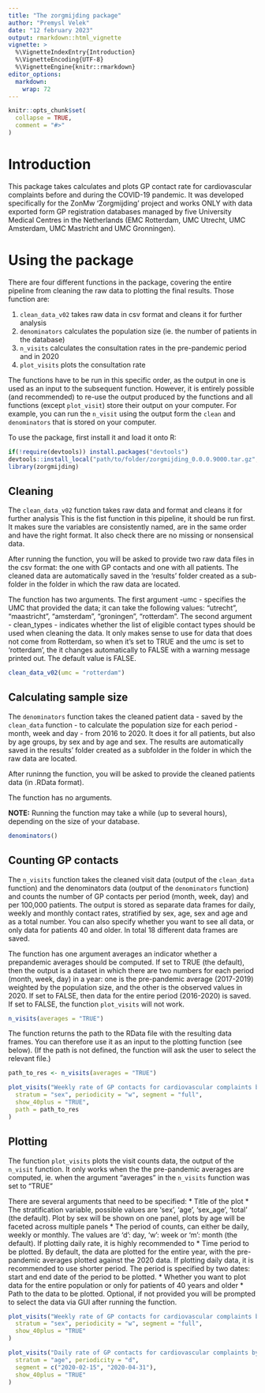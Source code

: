 ```yaml
---
title: "The zorgmijding package"
author: "Premysl Velek"
date: "12 february 2023"
output: rmarkdown::html_vignette
vignette: >
  %\VignetteIndexEntry{Introduction}
  %\VignetteEncoding{UTF-8}
  %\VignetteEngine{knitr::rmarkdown}
editor_options: 
  markdown: 
    wrap: 72
---
```


```r
knitr::opts_chunk$set(
  collapse = TRUE,
  comment = "#>"
)
```

# Introduction

This package takes calculates and plots GP contact rate for
cardiovascular complaints before and during the COVID-19 pandemic. It
was developed specifically for the ZonMw 'Zorgmijding' project and works
ONLY with data exported form GP registration databases managed by five
University Medical Centres in the Netherlands (EMC Rotterdam, UMC
Utrecht, UMC Amsterdam, UMC Mastricht and UMC Gronningen).

# Using the package

There are four different functions in the package, covering the entire
pipeline from cleaning the raw data to plotting the final results. Those
function are:

1.  `clean_data_v02` takes raw data in csv format and cleans it for further
    analysis
2.  `denominators` calculates the population size (ie. the number of
    patients in the database)
3.  `n_visits` calculates the consultation rates in the pre-pandemic
    period and in 2020
4.  `plot_visits` plots the consultation rate

The functions have to be run in this specific order, as the output in
one is used as an input to the subsequent function. However, it is
entirely possible (and recommended) to re-use the output produced by the
functions and all functions (except `plot_visit`) store their output on
your computer. For example, you can run the `n_visit` using the output
form the `clean` and `denominators` that is stored on your computer.

To use the package, first install it and load it onto R:

```r
if(!require(devtools)) install.packages("devtools")
devtools::install_local("path/to/folder/zorgmijding_0.0.0.9000.tar.gz", dependencies = TRUE)
library(zorgmijding)
```

## Cleaning

The `clean_data_v02` function takes raw data and format
and cleans it for further analysis This is the fist function in this
pipeline, it should be run first. It makes sure the variables are
consistently named, are in the same order and have the right format. It
also check there are no missing or nonsensical data.

After running the function, you will be asked to provide two raw data
files in the csv format: the one with GP contacts and one with all
patients. The cleaned data are automatically saved in the 'results'
folder created as a sub-folder in the folder in which the raw data are
located.

The function has two arguments. The first argument -umc - specifies the UMC that 
provided the data; it can take the following values: "utrecht", "maastricht",
"amsterdam", "groningen", "rotterdam". The second argument - clean_types - indicates
whether the list of eligible contact types should be used when cleaning the data. 
It only makes sense to use for data that does not come from Rotterdam, so when it's 
set to TRUE and the umc is set to 'rotterdam', the it changes automatically to FALSE 
with a warning message printed out. The default value is FALSE.  

```r
clean_data_v02(umc = "rotterdam")
```

## Calculating sample size

The `denominators` function takes the cleaned patient data - saved by
the `clean_data` function - to calculate the population size for each
period - month, week and day - from 2016 to 2020. It does it for all
patients, but also by age groups, by sex and by age and sex. The results
are automatically saved in the results' folder created as a subfolder in
the folder in which the raw data are located.

After runinng the function, you will be asked to provide the cleaned
patients data (in .RData format).

The function has no arguments.

**NOTE:** Running the function may take a while (up to several hours),
depending on the size of your database.

```r
denominators()
```

## Counting GP contacts

The `n_visits` function takes the cleaned visit data (output of the
`clean_data` function) and the denominators data (output of the
`denominators` function) and counts the number of GP contacts per period
(month, week, day) and per 100,000 patients. The output is stored as
separate data frames for daily, weekly and monthly contact rates,
stratified by sex, age, sex and age and as a total number. You can also
specify whether you want to see all data, or only data for patients 40
and older. In total 18 different data frames are saved.

The function has one argument averages an indicator whether a
prepandemic averages should be computed. If set to TRUE (the default),
then the output is a dataset in which there are two numbers for each
period (month, week, day) in a year: one is the pre-pandemic average
(2017-2019) weighted by the population size, and the other is the
observed values in 2020. If set to FALSE, then data for the entire
period (2016-2020) is saved. If set to FALSE, the function `plot_visits`
will not work.


```r
n_visits(averages = "TRUE")
```

The function returns the path to the RData file with the resulting data frames. 
You can therefore use it as an input to the plotting function (see below). 
(If the path is not defined, the function will ask the user to select the relevant 
file.)

```r
path_to_res <- n_visits(averages = "TRUE")

plot_visits("Weekly rate of GP contacts for cardiovascular complaints by sex",
  stratum = "sex", periodicity = "w", segment = "full",
  show_40plus = "TRUE", 
  path = path_to_res
)
```


## Plotting

The function `plot_visits` plots the visit counts data, the output of
the `n_visit` function. It only works when the the pre-pandemic averages
are computed, ie. when the argument "averages" in the `n_visits`
function was set to "TRUE"

There are several arguments that need to be specified: \* Title of the
plot \* The stratification variable, possible values are 'sex', 'age',
'sex_age', 'total' (the default). Plot by sex will be shown on one
panel, plots by age will be faceted across multiple panels \* The period
of counts, can either be daily, weekly or monthly. The values are 'd':
day, 'w': week or 'm': month (the default). If plotting daily rate, it
is highly recommended to \* Time period to be plotted. By default, the
data are plotted for the entire year, with the pre-pandemic averages
plotted against the 2020 data. If plotting daily data, it is recommended
to use shorter period. The period is specified by two dates: start and
end date of the period to be plotted. \* Whether you want to plot data
for the entire population or only for patients of 40 years and older \*
Path to the data to be plotted. Optional, if not provided you will be
prompted to select the data via GUI after running the function.

```r
plot_visits("Weekly rate of GP contacts for cardiovascular complaints by sex",
  stratum = "sex", periodicity = "w", segment = "full",
  show_40plus = "TRUE"
)

plot_visits("Daily rate of GP contacts for cardiovascular complaints by age",
  stratum = "age", periodicity = "d",
  segment = c("2020-02-15", "2020-04-31"),
  show_40plus = "TRUE"
)
```
